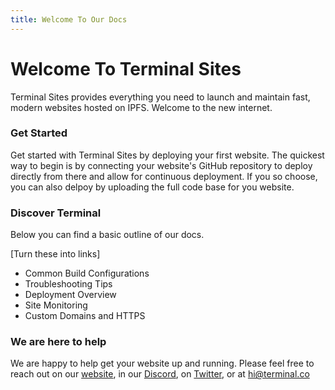 ```yaml
---
title: Welcome To Our Docs
---
```


# Welcome To Terminal Sites

Terminal Sites provides everything you need to launch and maintain fast, modern websites hosted on IPFS. Welcome to the new internet.

### Get Started

Get started with Terminal Sites by deploying your first website. The quickest way to begin is by connecting your website's GitHub repository to deploy directly from there and allow for continuous deployment. 
If you so choose, you can also delpoy by uploading the full code base for you website.

### Discover Terminal

Below you can find a basic outline of our docs.

[Turn these into links]
* Common Build Configurations
* Troubleshooting Tips
* Deployment Overview
* Site Monitoring
* Custom Domains and HTTPS

### We are here to help
We are happy to help get your website up and running. Please feel free to reach out on our [website](https://terminal.co), in our [Discord](https://discord.gg/HdTu3pa), on [Twitter](https://twitter.com/terminaldotco), or at hi@terminal.co
